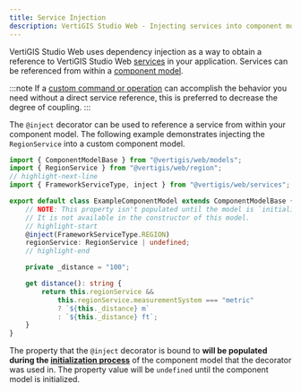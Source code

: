 ```yaml
---
title: Service Injection
description: VertiGIS Studio Web - Injecting services into component models
---
```



VertiGIS Studio Web uses dependency injection as a way to obtain a reference to VertiGIS Studio Web [services](sdk-services-overview.mdx) in your application. Services can be referenced from within a [component model](sdk-components-reference.mdx#models).

:::note
If a [custom command or operation](sdk-commands-operations.mdx#implementing-commands-and-operations) can accomplish the behavior you need without a direct service reference, this is preferred to decrease the degree of coupling.
:::

The `@inject` decorator can be used to reference a service from within your component model. The following example demonstrates injecting the `RegionService` into a custom component model.

```ts
import { ComponentModelBase } from "@vertigis/web/models";
import { RegionService } from "@vertigis/web/region";
// highlight-next-line
import { FrameworkServiceType, inject } from "@vertigis/web/services";

export default class ExampleComponentModel extends ComponentModelBase {
    // NOTE: This property isn't populated until the model is `initialized`.
    // It is not available in the constructor of this model.
    // highlight-start
    @inject(FrameworkServiceType.REGION)
    regionService: RegionService | undefined;
    // highlight-end

    private _distance = "100";

    get distance(): string {
        return this.regionService &&
            this.regionService.measurementSystem === "metric"
            ? `${this._distance} m`
            : `${this._distance} ft`;
    }
}
```

The property that the `@inject` decorator is bound to **will be populated during the [initialization process](sdk-components-reference.mdx#initialization-and-teardown)** of the component model that the decorator was used in. The property value will be `undefined` until the component model is initialized.
